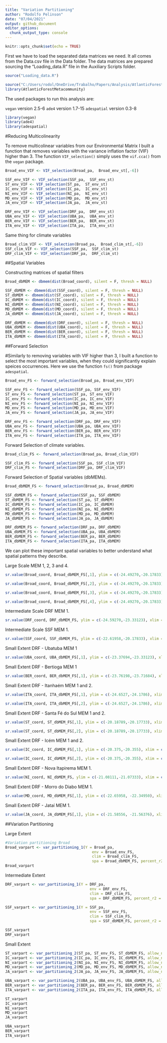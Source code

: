 ```yaml
---
title: "Variation Partitioning"
author: "Rodolfo Pelinson"
date: "07/04/2021"
output: github_document
editor_options: 
  chunk_output_type: console
---
```


```r
knitr::opts_chunk$set(echo = TRUE)
```


First we have to load the separated data matrices we need. It all comes from the Data.csv file in the Data folder. The data matrices are prepared sourcing the "Loading_data.R" file in the Auxiliary Scripts folder.
```r
source("Loading_data.R")
```


```r
source("C:/Users/rodol/OneDrive/Trabalho/Papers/Analysis/AtlanticForestMetacommunity/Auxiliary Scripts/Loading_data.R")
library(AtlanticForestMetacommunity)
```

The used packages to run this analysis are:

`vegan` version 2.5-6
`ade4` version 1.7-15
`adespatial` version 0.3-8

```r
library(vegan)
library(ade4)
library(adespatial)
```


#Reducing Multicolinearity

To remove multicolinear variables from our Environmental Matrix I built a function that removes variables with the variance inflation factor (VIF) higher than 3. The function `VIF_selection()` simply uses the `vif.cca()` from the `vegan` package. 
```r
Broad_env_VIF <- VIF_selection(Broad_pa,  Broad_env_st[,-6])

SSF_env_VIF <- VIF_selection(SSF_pa,  SSF_env_st)
ST_env_VIF <- VIF_selection(ST_pa,  ST_env_st)
IC_env_VIF <- VIF_selection(IC_pa,  IC_env_st)
NI_env_VIF <- VIF_selection(NI_pa,  NI_env_st)
MD_env_VIF <- VIF_selection(MD_pa,  MD_env_st)
JA_env_VIF <- VIF_selection(JA_pa,  JA_env_st)

DRF_env_VIF <- VIF_selection(DRF_pa,  DRF_env_st)
UBA_env_VIF <- VIF_selection(UBA_pa,  UBA_env_st)
BER_env_VIF <- VIF_selection(BER_pa,  BER_env_st)
ITA_env_VIF <- VIF_selection(ITA_pa,  ITA_env_st)
```


Same thing for climate variables
```r
Broad_clim_VIF <- VIF_selection(Broad_pa,  Broad_clim_st[,-6])
SSF_clim_VIF <- VIF_selection(SSF_pa,  SSF_clim_st)
DRF_clim_VIF <- VIF_selection(DRF_pa,  DRF_clim_st)
```

##Spatial Variables

Constructing matrices of spatial filters
```r
Broad_dbMEM <- dbmem(dist(Broad_coord), silent = F, thresh = NULL)

SSF_dbMEM <- dbmem(dist(SSF_coord), silent = F, thresh = NULL)
ST_dbMEM <- dbmem(dist(ST_coord), silent = F, thresh = NULL)
IC_dbMEM <- dbmem(dist(IC_coord), silent = F, thresh = NULL)
NI_dbMEM <- dbmem(dist(NI_coord), silent = F, thresh = NULL)
MD_dbMEM <- dbmem(dist(MD_coord), silent = F, thresh = NULL)
JA_dbMEM <- dbmem(dist(JA_coord), silent = F, thresh = NULL)

DRF_dbMEM <- dbmem(dist(DRF_coord), silent = F, thresh = NULL)
UBA_dbMEM <- dbmem(dist(UBA_coord), silent = F, thresh = NULL)
BER_dbMEM <- dbmem(dist(BER_coord), silent = F, thresh = NULL)
ITA_dbMEM <- dbmem(dist(ITA_coord), silent = F, thresh = NULL)

```


##Forward Selection


#Similarly to removing variables with VIF higher than 3, I built a function to select the most important variables, when they could significantly explain speices occurrences. Here we use the function `fs()` from package `adespatial`.
```r
Broad_env_FS <- forward_selection(Broad_pa, Broad_env_VIF)

SSF_env_FS <- forward_selection(SSF_pa, SSF_env_VIF)
ST_env_FS <- forward_selection(ST_pa, ST_env_VIF)
IC_env_FS <- forward_selection(IC_pa, IC_env_VIF)
NI_env_FS <- forward_selection(NI_pa, NI_env_VIF)
MD_env_FS <- forward_selection(MD_pa, MD_env_VIF)
JA_env_FS <- forward_selection(JA_pa, JA_env_VIF)

DRF_env_FS <- forward_selection(DRF_pa, DRF_env_VIF)
UBA_env_FS <- forward_selection(UBA_pa, UBA_env_VIF)
BER_env_FS <- forward_selection(BER_pa, BER_env_VIF)
ITA_env_FS <- forward_selection(ITA_pa, ITA_env_VIF)
```


Forward Selection of climate variables.
```r
Broad_clim_FS <- forward_selection(Broad_pa, Broad_clim_VIF)

SSF_clim_FS <- forward_selection(SSF_pa, SSF_clim_VIF)
DRF_clim_FS <- forward_selection(DRF_pa, DRF_clim_VIF)
```


Forward Selection of Spatial variables (dbMEMs).
```r
Broad_dbMEM_FS <- forward_selection(Broad_pa, Broad_dbMEM)

SSF_dbMEM_FS <- forward_selection(SSF_pa, SSF_dbMEM)
ST_dbMEM_FS <- forward_selection(ST_pa, ST_dbMEM)
IC_dbMEM_FS <- forward_selection(IC_pa, IC_dbMEM)
NI_dbMEM_FS <- forward_selection(NI_pa, NI_dbMEM)
MD_dbMEM_FS <- forward_selection(MD_pa, MD_dbMEM)
JA_dbMEM_FS <- forward_selection(JA_pa, JA_dbMEM)

DRF_dbMEM_FS <- forward_selection(DRF_pa, DRF_dbMEM)
UBA_dbMEM_FS <- forward_selection(UBA_pa, UBA_dbMEM)
BER_dbMEM_FS <- forward_selection(BER_pa, BER_dbMEM)
ITA_dbMEM_FS <- forward_selection(ITA_pa, ITA_dbMEM)
```


We can plot these important spatial variables to better understand what spatial patterns they describe.

Large Scale MEM 1, 2, 3 and 4.
```r
sr.value(Broad_coord, Broad_dbMEM_FS[,1], ylim = c(-24.49270,-20.17833), xlim = c(-52.64536, -44.51492), grid=F, csize = 0.8, clegend = 1.5, xax = 2, yax = 1, method = "bubble")

sr.value(Broad_coord, Broad_dbMEM_FS[,2], ylim = c(-24.49270,-20.17833), xlim = c(-52.64536, -44.51492), grid=F, csize = 0.8, clegend = 1.5, xax = 2, yax = 1, method = "bubble")

sr.value(Broad_coord, Broad_dbMEM_FS[,3], ylim = c(-24.49270,-20.17833), xlim = c(-52.64536, -44.51492), grid=F, csize = 0.8, clegend = 1.5, xax = 2, yax = 1, method = "bubble")

sr.value(Broad_coord, Broad_dbMEM_FS[,4], ylim = c(-24.49270,-20.17833), xlim = c(-52.64536, -44.51492), grid=F, csize = 0.8, clegend = 1.5, xax = 2, yax = 1, method = "bubble")
```

Intermediate Scale DRF MEM 1.
```r
sr.value(DRF_coord, DRF_dbMEM_FS, ylim = c(-24.59270,-23.33123), xlim = c(-47.61181, -44.61492), grid=F, csize = 0.8, clegend = 1.5, xax = 2, yax = 1, method = "bubble")
```

Intermediate Scale SSF MEM 1.
```r
sr.value(SSF_coord, SSF_dbMEM_FS, ylim = c(-22.61958,-20.17833), xlim = c(-52.54536, -47.52589), grid=F, csize = 0.8, clegend = 1.5, xax = 2, yax = 1, method = "bubble")
```

Small Extent DRF - Ubatuba MEM 1
```r
sr.value(UBA_coord, UBA_dbMEM_FS[,1], ylim = c(-23.37694,-23.33123), xlim = c(-44.95004, -44.80492), grid=F, csize = 0.8, clegend = 1.5, xax = 2, yax = 1, method = "bubble")

```

Small Extent DRF - Bertioga MEM 1
```r
sr.value(BER_coord, BER_dbMEM_FS[,1], ylim = c(-23.76198,-23.71684), xlim = c(-45.94223, -45.73709), grid=F, csize = 0.8, clegend = 1.5, xax = 2, yax = 1, method = "bubble")
```

Small Extent DRF - Itanhaém MEM 1 and 2.
```r
sr.value(ITA_coord, ITA_dbMEM_FS[,1], ylim = c(-24.6527,-24.1786), xlim = c(-47.31181, -46.89443), grid=F, csize = 0.8, clegend = 1.5, xax = 2, yax = 1, method = "bubble")

sr.value(ITA_coord, ITA_dbMEM_FS[,2], ylim = c(-24.6527,-24.1786), xlim = c(-47.31181, -46.89443), grid=F, csize = 0.8, clegend = 1.5, xax = 2, yax = 1, method = "bubble")
```



Small Extent DRF - Santa Fé do Sul MEM 1 and 2.
```r
sr.value(ST_coord, ST_dbMEM_FS[,1], ylim = c(-20.18789,-20.17733), xlim = c(-50.89639, -50.89056), grid=F, csize = 0.8, clegend = 1.5, xax = 2, yax = 1, method = "bubble")

sr.value(ST_coord, ST_dbMEM_FS[,2], ylim = c(-20.18789,-20.17733), xlim = c(-50.89639, -50.89056), grid=F, csize = 0.8, clegend = 1.5, xax = 2, yax = 1, method = "bubble")
```


Small Extent DRF - Icém MEM 1 and 2.
```r
sr.value(IC_coord, IC_dbMEM_FS[,1], ylim = c(-20.375,-20.355), xlim = c(-49.28556, -49.18333), grid=F, csize = 0.8, clegend = 1.5, xax = 2, yax = 1, method = "bubble")

sr.value(IC_coord, IC_dbMEM_FS[,2], ylim = c(-20.375,-20.355), xlim = c(-49.28556, -49.18333), grid=F, csize = 0.8, clegend = 1.5, xax = 2, yax = 1, method = "bubble")
```



Small Extent DRF - Nova Itapirema MEM 1.
```r
sr.value(NI_coord, NI_dbMEM_FS, ylim = c(-21.08111,-21.07333), xlim = c(-49.54072, -49.51689), grid=F, csize = 0.8, clegend = 1.5, xax = 2, yax = 1, method = "bubble")
```


Small Extent DRF - Morro do Diabo MEM 1.
```r
sr.value(MD_coord, MD_dbMEM_FS[,1], ylim = c(-22.65958, -22.34950), xlim = c(-52.34536, -52.16550), grid=F, csize = 0.8, clegend = 1.5, xax = 2, yax = 1, method = "bubble")
```


Small Extent DRF - Jataí MEM 1.
```r
sr.value(JA_coord, JA_dbMEM_FS[,1], ylim = c(-21.58556, -21.56376), xlim = c(-47.79086, -47.72289), grid=F, csize = 0.8, clegend = 1.5, xax = 2, yax = 1, method = "bubble")
```




##Variation Partitioning


Large Extent
```r
#Variation partitioning Broad
Broad_varpart <- var_partitioning_1(Y = Broad_pa, 
                                       env = Broad_env_FS,
                                       clim = Broad_clim_FS,
                                       spa = Broad_dbMEM_FS, percent_r2 = F)
Broad_varpart
```

Intermediate Extent
```r
DRF_varpart <- var_partitioning_1(Y = DRF_pa, 
                                      env = DRF_env_FS,
                                      clim = DRF_clim_FS,
                                      spa = DRF_dbMEM_FS, percent_r2 = F)

SSF_varpart <- var_partitioning_1(Y = SSF_pa, 
                                      env = SSF_env_FS,
                                      clim = SSF_clim_FS,
                                      spa = SSF_dbMEM_FS, percent_r2 = F)

SSF_varpart
DRF_varpart
```

Small Extent
```r
ST_varpart <- var_partitioning_2(ST_pa, ST_env_FS, ST_dbMEM_FS, allow_negative_r2 = F, percent_r2 = F)
IC_varpart <- var_partitioning_2(IC_pa, IC_env_FS, IC_dbMEM_FS, allow_negative_r2 = F, percent_r2 = F)
NI_varpart <- var_partitioning_2(NI_pa, NI_env_FS, NI_dbMEM_FS, allow_negative_r2 = F, percent_r2 = F)
MD_varpart <- var_partitioning_2(MD_pa, MD_env_FS, MD_dbMEM_FS, allow_negative_r2 = F, percent_r2 = F)
JA_varpart <- var_partitioning_2(JA_pa, JA_env_FS, JA_dbMEM_FS, allow_negative_r2 = F, percent_r2 = F)

UBA_varpart <- var_partitioning_2(UBA_pa, UBA_env_FS, UBA_dbMEM_FS, allow_negative_r2 = F, percent_r2 = F)
BER_varpart <- var_partitioning_2(BER_pa, BER_env_FS, BER_dbMEM_FS, allow_negative_r2 = F, percent_r2 = F)
ITA_varpart <- var_partitioning_2(ITA_pa, ITA_env_FS, ITA_dbMEM_FS, allow_negative_r2 = F, percent_r2 = F)

ST_varpart
IC_varpart
NI_varpart
MD_varpart
JA_varpart

UBA_varpart
BER_varpart
ITA_varpart
```

